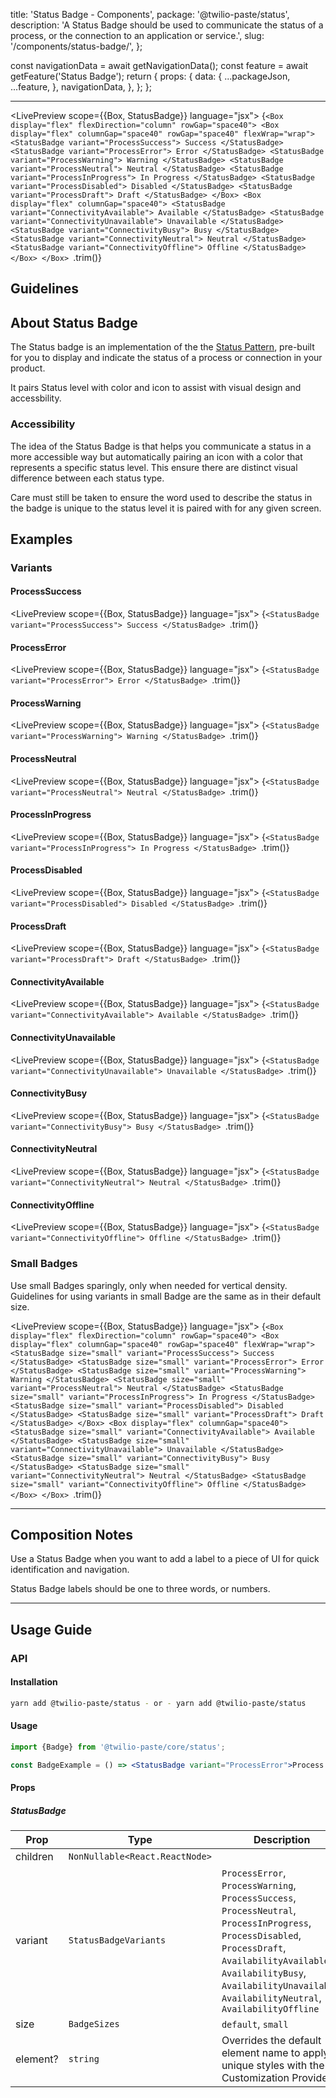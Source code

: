   title: 'Status Badge - Components',
  package: '@twilio-paste/status',
  description:
    'A Status Badge should be used to communicate the status of a process, or the connection to an application or service.',
  slug: '/components/status-badge/',
};





  const navigationData = await getNavigationData();
  const feature = await getFeature('Status Badge');
  return {
    props: {
      data: {
        ...packageJson,
        ...feature,
      },
      navigationData,
    },
  };
};

<NormalizedComponentHeader
  categoryRoute={SidebarCategoryRoutes.COMPONENTS}
  githubUrl="https://github.com/twilio-labs/paste/tree/main/packages/paste-core/components/status"
  storybookUrl="/?path=/story/components-status--"
  name="Status Badge"
  data={props.data}
/>

---

<contentwrapper>

<PageAside data={mdxHeadings} />

<content>

<LivePreview scope={{Box, StatusBadge}} language="jsx">
  {`<Box display="flex" flexDirection="column" rowGap="space40">
  <Box display="flex" columnGap="space40" rowGap="space40" flexWrap="wrap">
    <StatusBadge variant="ProcessSuccess">
      Success
    </StatusBadge>
    <StatusBadge variant="ProcessError">
      Error
    </StatusBadge>
    <StatusBadge variant="ProcessWarning">
      Warning
    </StatusBadge>
    <StatusBadge variant="ProcessNeutral">
      Neutral
    </StatusBadge>
    <StatusBadge variant="ProcessInProgress">
      In Progress
    </StatusBadge>
    <StatusBadge variant="ProcessDisabled">
      Disabled
    </StatusBadge>
    <StatusBadge variant="ProcessDraft">
      Draft
    </StatusBadge>
  </Box>
  <Box display="flex" columnGap="space40">
    <StatusBadge variant="ConnectivityAvailable">
      Available
    </StatusBadge>
    <StatusBadge variant="ConnectivityUnavailable">
      Unavailable
    </StatusBadge>
    <StatusBadge variant="ConnectivityBusy">
      Busy
    </StatusBadge>
    <StatusBadge variant="ConnectivityNeutral">
      Neutral
    </StatusBadge>
    <StatusBadge variant="ConnectivityOffline">
      Offline
    </StatusBadge>
  </Box>
</Box>
`.trim()}
</LivePreview>

## Guidelines

## About Status Badge

The Status badge is an implementation of the the [Status Pattern](/patterns/status), pre-built for you to display and indicate the status of a process or connection in your product.

It pairs Status level with color and icon to assist with visual design and accessbility.

### Accessibility

The idea of the Status Badge is that helps you communicate a status in a more accessible way but automatically pairing an icon with a color that represents a specific status level. This ensure there are distinct visual difference between each status type.

Care must still be taken to ensure the word used to describe the status in the badge is unique to the status level it is paired with for any given screen.

## Examples

### Variants

#### ProcessSuccess

<LivePreview scope={{Box, StatusBadge}} language="jsx">
  {`<StatusBadge variant="ProcessSuccess">
  Success
</StatusBadge>
`.trim()}
</LivePreview>

#### ProcessError

<LivePreview scope={{Box, StatusBadge}} language="jsx">
  {`<StatusBadge variant="ProcessError">
  Error
</StatusBadge>
`.trim()}
</LivePreview>

#### ProcessWarning

<LivePreview scope={{Box, StatusBadge}} language="jsx">
  {`<StatusBadge variant="ProcessWarning">
  Warning
</StatusBadge>
`.trim()}
</LivePreview>

#### ProcessNeutral

<LivePreview scope={{Box, StatusBadge}} language="jsx">
  {`<StatusBadge variant="ProcessNeutral">
  Neutral
</StatusBadge>
`.trim()}
</LivePreview>

#### ProcessInProgress

<LivePreview scope={{Box, StatusBadge}} language="jsx">
  {`<StatusBadge variant="ProcessInProgress">
  In Progress
</StatusBadge>
`.trim()}
</LivePreview>

#### ProcessDisabled

<LivePreview scope={{Box, StatusBadge}} language="jsx">
  {`<StatusBadge variant="ProcessDisabled">
  Disabled
</StatusBadge>
`.trim()}
</LivePreview>

#### ProcessDraft

<LivePreview scope={{Box, StatusBadge}} language="jsx">
  {`<StatusBadge variant="ProcessDraft">
  Draft
</StatusBadge>
`.trim()}
</LivePreview>

#### ConnectivityAvailable

<LivePreview scope={{Box, StatusBadge}} language="jsx">
  {`<StatusBadge variant="ConnectivityAvailable">
  Available
</StatusBadge>
`.trim()}
</LivePreview>

#### ConnectivityUnavailable

<LivePreview scope={{Box, StatusBadge}} language="jsx">
  {`<StatusBadge variant="ConnectivityUnavailable">
  Unavailable
</StatusBadge>
`.trim()}
</LivePreview>

#### ConnectivityBusy

<LivePreview scope={{Box, StatusBadge}} language="jsx">
  {`<StatusBadge variant="ConnectivityBusy">
  Busy
</StatusBadge>
`.trim()}
</LivePreview>

#### ConnectivityNeutral

<LivePreview scope={{Box, StatusBadge}} language="jsx">
  {`<StatusBadge variant="ConnectivityNeutral">
  Neutral
</StatusBadge>
`.trim()}
</LivePreview>

#### ConnectivityOffline

<LivePreview scope={{Box, StatusBadge}} language="jsx">
  {`<StatusBadge variant="ConnectivityOffline">
  Offline
</StatusBadge>
`.trim()}
</LivePreview>

### Small Badges

Use small Badges sparingly, only when needed for vertical density. Guidelines for using variants in small Badge are the same as in their default size.

<LivePreview scope={{Box, StatusBadge}} language="jsx">
  {`<Box display="flex" flexDirection="column" rowGap="space40">
  <Box display="flex" columnGap="space40" rowGap="space40" flexWrap="wrap">
    <StatusBadge size="small" variant="ProcessSuccess">
      Success
    </StatusBadge>
    <StatusBadge size="small" variant="ProcessError">
      Error
    </StatusBadge>
    <StatusBadge size="small" variant="ProcessWarning">
      Warning
    </StatusBadge>
    <StatusBadge size="small" variant="ProcessNeutral">
      Neutral
    </StatusBadge>
    <StatusBadge size="small" variant="ProcessInProgress">
      In Progress
    </StatusBadge>
    <StatusBadge size="small" variant="ProcessDisabled">
      Disabled
    </StatusBadge>
    <StatusBadge size="small" variant="ProcessDraft">
      Draft
    </StatusBadge>
  </Box>
  <Box display="flex" columnGap="space40">
    <StatusBadge size="small" variant="ConnectivityAvailable">
      Available
    </StatusBadge>
    <StatusBadge size="small" variant="ConnectivityUnavailable">
      Unavailable
    </StatusBadge>
    <StatusBadge size="small" variant="ConnectivityBusy">
      Busy
    </StatusBadge>
    <StatusBadge size="small" variant="ConnectivityNeutral">
      Neutral
    </StatusBadge>
    <StatusBadge size="small" variant="ConnectivityOffline">
      Offline
    </StatusBadge>
  </Box>
</Box>
`.trim()}
</LivePreview>

---

## Composition Notes

Use a Status Badge when you want to add a label to a piece of UI for quick identification and navigation.

Status Badge labels should be one to three words, or numbers.

---

## Usage Guide

### API

#### Installation

```bash
yarn add @twilio-paste/status - or - yarn add @twilio-paste/status
```

#### Usage

```jsx
import {Badge} from '@twilio-paste/core/status';

const BadgeExample = () => <StatusBadge variant="ProcessError">Process Error Badge</StatusBadge>;
```

#### Props

##### StatusBadge

| Prop     | Type                           | Description                                                                                                                                                                                                                                        | Default        |
| -------- | ------------------------------ | -------------------------------------------------------------------------------------------------------------------------------------------------------------------------------------------------------------------------------------------------- | -------------- |
| children | `NonNullable<React.ReactNode>` |                                                                                                                                                                                                                                                    | `null`         |
| variant  | `StatusBadgeVariants`          | `ProcessError`, `ProcessWarning`, `ProcessSuccess`, `ProcessNeutral`, `ProcessInProgress`, `ProcessDisabled`, `ProcessDraft`, `AvailabilityAvailable`, `AvailabilityBusy`, `AvailabilityUnavailable`, `AvailabilityNeutral`, `AvailabilityOffline` | `null`         |
| size     | `BadgeSizes`                   | `default`, `small`                                                                                                                                                                                                                                 | `default`      |
| element? | `string`                       | Overrides the default element name to apply unique styles with the Customization Provider                                                                                                                                                          | 'STATUS_BADGE' |

<ChangelogRevealer>
  <Changelog />
</ChangelogRevealer>

</content>

</contentwrapper>
